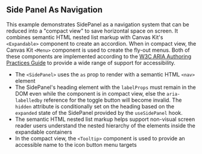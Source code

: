 
<Meta title="Guides/Accessibility/Examples/Side Panel Navigation" />

## Side Panel As Navigation

This example demonstrates SidePanel as a navigation system that can be reduced into a "compact view"
to save horizontal space on screen. It combines semantic HTML nested list markup with Canvas Kit's
`<Expandable>` component to create an accordion. When in compact view, the Canvas Kit `<Menu>`
component is used to create the fly-out menus. Both of these components are implemented according to
the [W3C ARIA Authoring Practices Guide](https://www.w3.org/WAI/ARIA/apg/patterns/) to provide a
wide range of support for accessibility.

- The `<SidePanel>` uses the `as` prop to render with a semantic HTML `<nav>` element
- The SidePanel's heading element with the `labelProps` must remain in the DOM even while the
  component is in compact view, else the `aria-labelledby` reference for the toggle button will
  become invalid. The `hidden` attribute is conditionally set on the heading based on the `expanded`
  state of the SidePanel provided by the `useSidePanel` hook.
- The semantic HTML nested list markup helps support non-visual screen reader users understand the
  nested hierarchy of the elements inside the expandable containers
- In the compact view, the `<Tooltip>` component is used to provide an accessible name to the icon
  button menu targets

<ExampleCodeBlock code={WithNavigation} />
